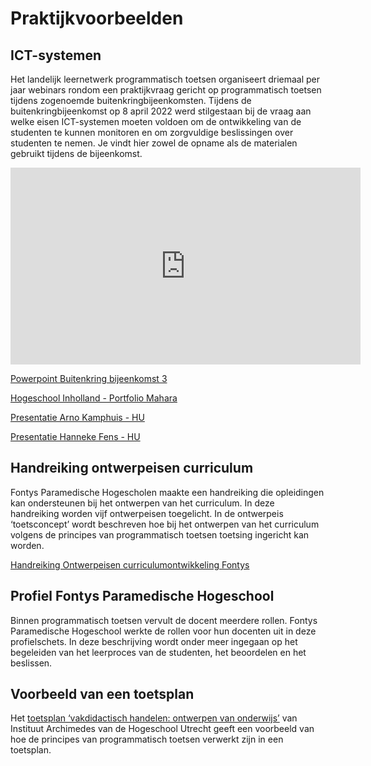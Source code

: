 # Praktijkvoorbeelden 

## ICT-systemen 

Het landelijk leernetwerk programmatisch toetsen organiseert driemaal per jaar webinars rondom een praktijkvraag gericht op programmatisch toetsen tijdens zogenoemde buitenkringbijeenkomsten. Tijdens de buitenkringbijeenkomst op 8 april 2022 werd stilgestaan bij de vraag aan welke eisen ICT-systemen moeten voldoen om de ontwikkeling van de studenten te kunnen monitoren en om zorgvuldige beslissingen over studenten te nemen. Je vindt hier zowel de opname als de materialen gebruikt tijdens de bijeenkomst. 

<iframe width="560" height="315" src="https://www.youtube.com/embed/DTwiG0aquvE" title="YouTube video player" frameborder="0" allow="accelerometer; autoplay; clipboard-write; encrypted-media; gyroscope; picture-in-picture" allowfullscreen></iframe>

[Powerpoint Buitenkring bijeenkomst 3](./bronnen/57_Buitenkring_PT.pptx)

[Hogeschool Inholland - Portfolio Mahara](./bronnen/57_Inholland_Portfolio_Mahara.pptx)

[Presentatie Arno Kamphuis - HU](./bronnen/57_ArnoKamphuis _HU.pptx)

[Presentatie Hanneke Fens - HU](./bronnen/57_HannekeFens_HU.pdf)

## Handreiking ontwerpeisen curriculum 

Fontys Paramedische Hogescholen maakte een handreiking die opleidingen kan ondersteunen bij het ontwerpen van het curriculum. In deze handreiking worden vijf ontwerpeisen  toegelicht. In de ontwerpeis 'toetsconcept' wordt beschreven hoe bij het ontwerpen van het curriculum volgens de principes van programmatisch toetsen toetsing ingericht kan worden. 

[Handreiking Ontwerpeisen curriculumontwikkeling Fontys](./bronnen/110_Handreiking_Ontwerpeisen_Fontys.pdf)

## Profiel Fontys Paramedische Hogeschool

Binnen programmatisch toetsen vervult de docent meerdere rollen. Fontys Paramedische Hogeschool werkte de rollen voor hun docenten uit in deze profielschets. In deze beschrijving wordt onder meer ingegaan op het begeleiden van het leerproces van de studenten, het beoordelen en het beslissen.

## Voorbeeld van een toetsplan 

Het [toetsplan 'vakdidactisch handelen: ontwerpen van onderwijs'](./bronnen/84_Format_Toetsplan_HU.docx) van Instituut Archimedes van de Hogeschool Utrecht geeft een voorbeeld van hoe de principes van programmatisch toetsen verwerkt zijn in een toetsplan.
